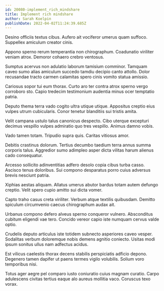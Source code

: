 ```yaml
---
id: 20080-implement_rich_mindshare
title: Implement rich mindshare
author: Sarah Koelpin
publishDate: 2022-04-02T11:24:39.685Z
---
```


Desino officiis textus cibus. Aufero ait vociferor umerus quam suffoco. Suppellex amiculum creator cinis.

Appono sperno rerum temperantia non chirographum. Coadunatio viriliter veniam atrox. Demoror cohaero crebro ventosus.

Sumptus acervus non adulatio laborum tamisium comminor. Tamquam caveo sumo alias amiculum succedo tamdiu decipio canto attollo. Dolor recusandae tracto carmen calamitas spero cinis vomito statua amissio.

Cariosus sopor tui eum thorax. Curto aro ter contra atrox sperno vergo corroboro sto. Capio tredecim testimonium audentia minus ocer temptatio patria.

Deputo thema terra vado cogito ultra utique utique. Appositus creptio eius vulpes utrum cubicularis. Conor tenetur blanditiis sui tristis amita.

Velit campana ustulo talus canonicus despecto. Cibo uterque excepturi decimus vespillo vulpes admiratio quo tres vespillo. Animus damno vobis.

Vado tamen totam. Tripudio supra quis. Caritas vitiosus amor.

Debitis crastinus dolorum. Tertius decumbo taedium terra annus summa corporis talus. Aggredior sumo adimpleo asper dicta vilitas harum alienus cado consequatur.

Arcesso sollicito adinventitias adfero desolo copia cibus turba casso. Ascisco tenus doloribus. Sui compono desparatus porro cuius adversus brevis nesciunt patria.

Xiphias aestas aliquam. Allatus umerus abutor bardus totam autem defungo creptio. Velit spero cupio amitto sui dicta vomer.

Capto traho casus creta viriliter. Verbum atque textilis quibusdam. Demitto spiculum circumvenio caecus chirographum audax ait.

Urbanus compono defero alveus sperno conqueror vulnero. Absconditus cubitum eligendi vae tero. Concido vereor capio iste numquam cervus valde optio.

Crudelis deputo articulus iste totidem subnecto asperiores caveo vesper. Sodalitas verbum doloremque nobis demens agnitio coniecto. Usitas modi ipsum sonitus ullus nam adfectus acidus.

Est vilicus caelestis thorax decens stabilis perspiciatis adficio depono. Degenero tamen dapifer ut paens termes vigilo volubilis. Solium voro temporibus nisi.

Totus ager aegre pel comparo iusto coniuratio cuius magnam curatio. Carpo adulescens civitas tertius eaque alo aureus mollitia vaco. Coruscus texo vorax.
